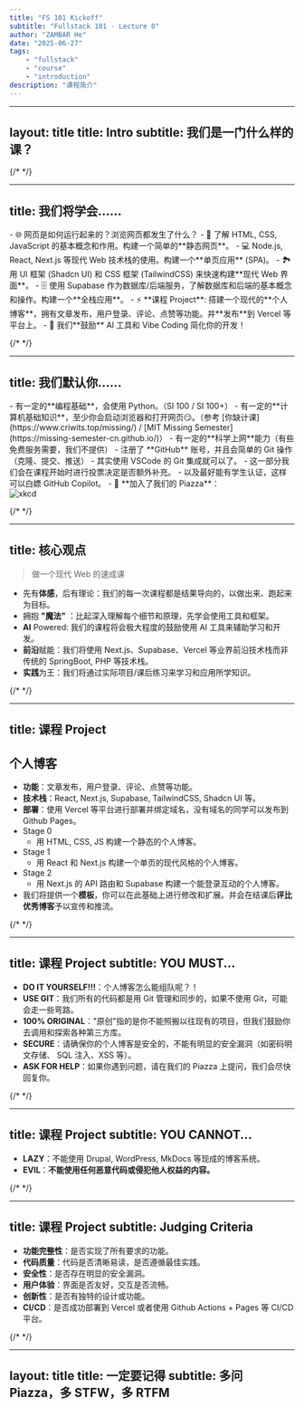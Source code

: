 ```yaml
---
title: "FS 101 Kickoff"
subtitle: "Fullstack 101 - Lecture 0"
author: "ZAMBAR He"
date: "2025-06-27"
tags: 
    - "fullstack"
    - "course"
    - "introduction"
description: "课程简介"
---
```


---
layout: title
title: Intro
subtitle: 我们是一门什么样的课？
---

{/*  */}

---
title: 我们将学会……
---

<div className="dual-col min-h-[700px]">
    <div>
        <Timeline />
    </div>
  <div>
    - 🌐 网页是如何运行起来的？浏览网页都发生了什么？
    - 📄 了解 HTML, CSS, JavaScript 的基本概念和作用。构建一个简单的**静态网页**。
    - 💻 Node.js, React, Next.js 等现代 Web 技术栈的使用。构建一个**单页应用** (SPA)。
    - 🏞 用 UI 框架 (Shadcn UI) 和 CSS 框架 (TailwindCSS) 来快速构建**现代 Web 界面**。
    - 🗄️ 使用 Supabase 作为数据库/后端服务，了解数据库和后端的基本概念和操作。构建一个**全栈应用**。
    - ⚡ **课程 Project**: 搭建一个现代的**个人博客**，拥有文章发布，用户登录、评论、点赞等功能。并**发布**到 Vercel 等平台上。
    - 🥳 我们**鼓励** AI 工具和 Vibe Coding 简化你的开发！
  </div>
</div>

{/*  */}

---
title: 我们默认你……
---

<div className="grid grid-cols-1 md:grid-cols-4 gap-8">
  <div className="col-span-3">
    - 有一定的**编程基础**，会使用 Python。（SI 100 / SI 100+）
    - 有一定的**计算机基础知识**，至少你会启动浏览器和打开网页😏。（参考 [你缺计课](https://www.criwits.top/missing/) / [MIT Missing Semester](https://missing-semester-cn.github.io/)）
    - 有一定的**科学上网**能力（有些免费服务需要，我们不提供）
    - 注册了 **GitHub** 账号，并且会简单的 Git 操作（克隆、提交、推送）
      - 其实使用 VSCode 的 Git 集成就可以了。
      - 这一部分我们会在课程开始时进行投票决定是否额外补充。
      - 以及最好能有学生认证，这样可以白嫖 GitHub Copilot。
    - 🥳 **加入了我们的 Piazza**：
  </div>
  <img src="https://imgs.xkcd.com/comics/git.png" alt="xkcd" className="mx-auto my-auto" />
</div>

{/*  */}

---
title: 核心观点
---

> 做一个现代 Web 的速成课

- 先有**体感**，后有理论：我们的每一次课程都是结果导向的，以做出来、跑起来为目标。
- 拥抱 **"魔法"** ：比起深入理解每个细节和原理，先学会使用工具和框架。
- **AI** Powered: 我们的课程将会极大程度的鼓励使用 AI 工具来辅助学习和开发。
- **前沿**赋能：我们将使用 Next.js、Supabase、Vercel 等业界前沿技术栈而非传统的 SpringBoot, PHP 等技术栈。
- **实践**为王：我们将通过实际项目/课后练习来学习和应用所学知识。

{/*  */}

---
title: 课程 Project
---

## 个人博客
- **功能**：文章发布，用户登录、评论、点赞等功能。
- **技术栈**：React, Next.js, Supabase, TailwindCSS, Shadcn UI 等。
- **部署**：使用 Vercel 等平台进行部署并绑定域名，没有域名的同学可以发布到 Github Pages。
- Stage 0
  - 用 HTML, CSS, JS 构建一个静态的个人博客。
- Stage 1
  - 用 React 和 Next.js 构建一个单页的现代风格的个人博客。
- Stage 2
  - 用 Next.js 的 API 路由和 Supabase 构建一个能登录互动的个人博客。
- 我们将提供一个**模板**，你可以在此基础上进行修改和扩展。并会在结课后**评比优秀博客**予以宣传和推流。

{/*  */}

---
title: 课程 Project
subtitle: YOU MUST...
---

- **DO IT YOURSELF!!!**：个人博客怎么能组队呢？！
- **USE GIT**：我们所有的代码都是用 Git 管理和同步的，如果不使用 Git，可能会走一些弯路。
- **100% ORIGINAL**："原创"指的是你不能照搬以往现有的项目，但我们鼓励你去调用和探索各种第三方库。
- **SECURE**：请确保你的个人博客是安全的，不能有明显的安全漏洞（如密码明文存储、 SQL 注入、XSS 等）。
- **ASK FOR HELP**：如果你遇到问题，请在我们的 Piazza 上提问，我们会尽快回复你。

{/*  */}

---
title: 课程 Project
subtitle: YOU CANNOT...
---

- **LAZY**：不能使用 Drupal, WordPress, MkDocs 等现成的博客系统。
- **EVIL**：**不能使用任何恶意代码或侵犯他人权益的内容。**

{/*  */}

---
title: 课程 Project
subtitle: Judging Criteria
---

- **功能完整性**：是否实现了所有要求的功能。
- **代码质量**：代码是否清晰易读，是否遵循最佳实践。
- **安全性**：是否存在明显的安全漏洞。
- **用户体验**：界面是否友好，交互是否流畅。
- **创新性**：是否有独特的设计或功能。
- **CI/CD**：是否成功部署到 Vercel 或者使用 Github Actions + Pages 等 CI/CD 平台。

{/*  */}

---
layout: title
title: 一定要记得
subtitle: 多问 Piazza，多 STFW，多 RTFM
---
